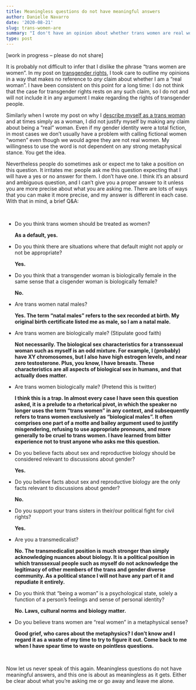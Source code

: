 ```yaml
---
title: Meaningless questions do not have meaningful answers
author: Danielle Navarro
date: '2020-08-21'
slug: trans-women-are
summary: "I don't have an opinion about whether trans women are real women, any more than I have an estimate of the number of angels that can dance on the head of a pin, a belief about the mood of Thursday, or an opinion on whether colourless green ideas do in fact sleep furiously"
type: post
---
```


[work in progress -- please do not share]

It is probably not difficult to infer that I dislike the phrase "trans women are women". In my post on [transgender rights](/post/an-ordinary-account), I took care to outline my opinions in a way that makes no reference to *any* claim about whether I am a "real woman". I have been consistent on this point for a long time: I do not think that the case for transgender rights rests on any such claim, so I do not and will not include it in any argument I make regarding the rights of transgender people.

Similarly when I wrote my post on why I [describe myself as a trans woman](/post/a-lexical-decision) and at times simply as a woman, I did not justify myself by making any claim about being a "real" woman. Even if my gender identity were a total fiction, in most cases we don't usually have a problem with calling fictional women "women" even though we would agree they are not real women. My willingness to use the word is not dependent on any strong metaphysical stance. You get the idea.

Nevertheless people do sometimes ask or expect me to take a position on this question. It irritates me: people ask me this question expecting that I will have a yes or no answer for them. I don't have one. I think it's an absurd and ambiguous question, and I can't give you a proper answer to it unless you are more precise about what you are asking me. There are lots of ways that you can make it more precise, and my answer is different in each case. With that in mind, a brief Q&A:

<br>

-   Do you think trans women should be treated as women? 
    
    **As a default, yes.**

-   Do you think there are situations where that default might not apply or not be appropriate?

    **Yes.**

-   Do you think that a transgender woman is biologically female in the same sense that a cisgender woman is biologically female?

    **No.**

-   Are trans women natal males?

    **Yes. The term "natal males" refers to the sex recorded at birth. My original birth certificate listed me as male, so I am a natal male.**

-   Are trans women are biologically male? (Stipulate good faith)

    **Not necessarily. The biological sex characteristics for a transsexual woman such as myself is an odd mixture. For example, I (probably) have XY chromosomes, but I also have high estrogen levels, and near zero testosterone. Plus, you know, I have breasts. These characteristics are all aspects of biological sex in humans, and that actually does matter.**

-   Are trans women biologically male? (Pretend this is twitter)

    **I think this is a trap. In almost every case I have seen this question asked, it is a prelude to a rhetorical pivot, in which the speaker no longer uses the term "trans women" in any context, and subsequently refers to trans women exclusively as "biological males". It often comprises one part of a motte and bailey argument used to justify misgendering, refusing to use appropriate pronouns, and more generally to be cruel to trans women. I have learned from bitter experience not to trust anyone who asks me this question.**

-   Do you believe facts about sex and reproductive biology should be considered relevant to discussions about gender? 

    **Yes.**

-   Do you believe facts about sex and reproductive biology are the only facts relevant to discussions about gender?

    **No.**

-   Do you support your trans sisters in their/our political fight for civil rights? 

    **Yes.**

-   Are you a transmedicalist?

    **No. The transmedicalist position is much stronger than simply acknowledging nuances about biology. It is a political position in which transsexual people such as myself do not acknowledge the legitimacy of other members of the trans and gender diverse community. As a political stance I will not have any part of it and repudiate it entirely.**

-   Do you think that "being a woman" is a psychological state, solely a function of a person's feelings and sense of personal identity? 

    **No. Laws, cultural norms and biology matter.**

-   Do you believe trans women are "real women" in a metaphysical sense? 

    **Good grief, who cares about the metaphysics? I don't know and I regard it as a waste of my time to try to figure it out. Come back to me when I have spear time to waste on pointless questions.**

<br>

Now let us never speak of this again. Meaningless questions do not have meaningful answers, and this one is about as meaningless as it gets. Either be clear about what you're asking me or go away and leave me alone.